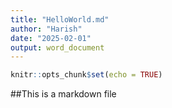 ```yaml
---
title: "HelloWorld.md"
author: "Harish"
date: "2025-02-01"
output: word_document
---
```


```r
knitr::opts_chunk$set(echo = TRUE)
```

##This is a markdown file